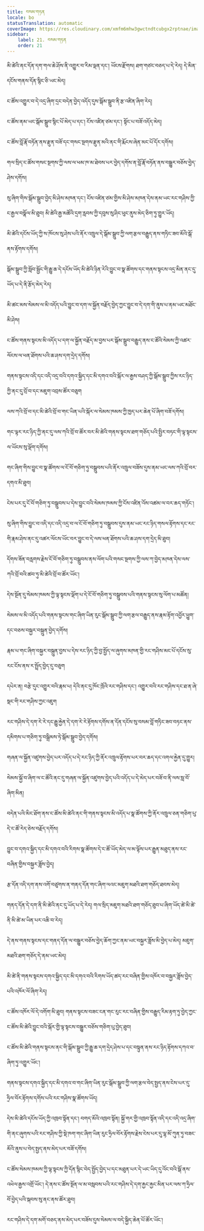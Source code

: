 ```yaml
---
title: བསམ་གཏན
locale: bo
statusTranslation: automatic
coverImage: https://res.cloudinary.com/xmfm6mhw3gwctndtcubgx2rptnae/image/upload/v1741354419/small_cover_la_gran_rebelion_28716e29d2.webp
sidebar:
    label: 21. བསམ་གཏན
    order: 21
---
```

མི་ཚེའི་ནང་དོན་དག་གལ་ཆེ་ཤོས་ནི་འགྱུར་བ་རིམ་ལྡན་དང་། ཡོངས་རྫོགས། ཐག་གཙང་བཅད་པ་དེ་རེད། དེ་མིན་དངོས་གནས་དོན་སྙིང་ཅི་ཡང་མེད།

ང་ཚོས་འགྱུར་བ་དེ་འདྲ་ཞིག་དྲང་བདེན་བྱེད་འདོད་དུས་སྒོམ་སྒྲུབ་ནི་རྩ་འཛིན་ཞིག་རེད།

ང་ཚོས་ནམ་ཡང་སྒོམ་སྒྲུབ་སྙིང་པོ་མེད་པ་དང་། ངོས་འཛིན་ཙམ་དང་། སྟོང་པ་བཟོ་འདོད་མེད།

ང་ཚོས་བློ་རྣོ་བཏོན་ནས་རྫུན་བཟོ་དང་གསང་སྔགས་རྫུན་མའི་ནང་གི་རྨོངས་ཞེན་མང་པོ་དོར་དགོས།

གལ་སྲིད་ང་ཚོས་གསང་སྔགས་ཀྱི་ལས་ལ་ཕམ་ཁ་མ་ཐེབས་པར་བྱེད་དགོས་ན་བློ་རྣོ་བཏོན་ནས་བསྒྱུར་བཅོས་བྱེད་ཤེས་དགོས།

སུ་ཞིག་གིས་སྒོམ་སྒྲུབ་བྱེད་མི་ཤེས་མཁན་དང་། ངོས་འཛིན་ཙམ་གྱིས་མི་ཤེས་མཁན་དེས་ནམ་ཡང་རང་གཤིས་ཀྱི་ང་རྒྱལ་བསྣོལ་མི་ཐུབ། མི་ཚེའི་རྒྱ་མཚོའི་དྲག་རླབས་ཀྱི་དབུས་སུ་ཤིང་ཕུང་ནུས་མེད་ཅིག་ཏུ་གྱུར་ཡོད།

མི་ཚེའི་དངོས་ཡོད་ཀྱི་ས་ཁོངས་སུ་ཤེས་པའི་ནོར་འཁྲུལ་དེ་སྒོམ་སྒྲུབ་ཀྱི་ལག་རྩལ་བརྒྱུད་ནས་གཏིང་ཟབ་མོའི་སྒོ་ནས་རྟོགས་དགོས།

སྒོམ་སྒྲུབ་ཀྱི་སློབ་སྦྱོང་གི་རྒྱུ་ཆ་དེ་དངོས་ཡོད་མི་ཚེའི་ཉིན་རེའི་བྱུང་བ་སྣ་ཚོགས་དང་གནས་སྟངས་འདྲ་མིན་ནང་དུ་ཡོད་པ་དེ་ནི་རྩོད་མེད་རེད།

མི་ཚང་མས་སེམས་ལ་མི་འདོད་པའི་བྱུང་བ་དག་ལ་སྐྱོན་བརྗོད་བྱེད་ཀྱང་བྱུང་བ་དེ་དག་གི་ནུས་པ་ནམ་ཡང་མཐོང་མི་ཤེས།

ང་ཚོས་གནས་སྟངས་མི་འདོད་པ་དག་ལ་སྐྱོན་བརྗོད་མ་བྱས་པར་སྒོམ་སྒྲུབ་བརྒྱུད་ནས་ང་ཚོའི་སེམས་ཀྱི་འཚར་ལོངས་ལ་ཕན་ཐོགས་པའི་ཆ་ཤས་དག་དྲེད་དགོས།

གནས་སྟངས་འདི་དང་འདི་འདྲ་བའི་དགའ་སྐྱིད་དང་མི་དགའ་བའི་སྐོར་ལ་རྒྱས་བཤད་ཀྱི་སྒོམ་སྒྲུབ་ཀྱིས་རང་ཉིད་ཀྱི་ནང་དུ་བྲོ་བ་དང་མཇུག་འབྲས་ཚོར་བཅུག

ལས་ཀའི་བྲོ་བ་དང་མི་ཚེའི་བྲོ་བ་གང་ཡིན་པའི་སྐོར་ལ་སེམས་ཁམས་ཀྱི་ཁྱད་པར་ཆེན་པོ་ཞིག་བཟོ་དགོས།

གང་ལྟར་རང་ཉིད་ཀྱི་ནང་དུ་ལས་ཀའི་བྲོ་བ་ཚོར་བར་མི་ཚེའི་གནས་སྟངས་ཐག་གཅོད་པའི་སྤྱིར་བཏང་གི་ལྟ་སྟངས་ལ་ཡོངས་སུ་ལྡོག་དགོས།

གང་ཞིག་གིས་བྱུང་བ་སྣ་ཚོགས་ལ་ངོ་བོ་གཅིག་ཏུ་བསྒྲུབས་པའི་ནོར་འཁྲུལ་བཟོས་དུས་ནམ་ཡང་ལས་ཀའི་བྲོ་བར་དགའ་མི་ཐུབ།

ངེས་པར་དུ་ངོ་བོ་གཅིག་ཏུ་བསྒྲུབས་པ་དེས་བྱུང་བའི་སེམས་ཁམས་ཀྱི་ངོས་འཛིན་འོས་འཚམ་ལ་བར་ཆད་གཏོང་།

སུ་ཞིག་གིས་བྱུང་བ་འདི་དང་འདི་འདྲ་བ་ལ་ངོ་བོ་གཅིག་ཏུ་བསྒྲུབས་དུས་ནམ་ཡང་རང་ཉིད་གསལ་རྟོགས་དང་རང་གི་རྣམ་ཤེས་ནང་དུ་འཚར་ལོངས་ཡོང་བར་བྱུང་བ་དེ་ལས་ཕན་ཐོགས་པའི་ཆ་ཤས་དག་དྲེད་མི་ཐུབ།

དོགས་ཟོན་བརླགས་རྗེས་ངོ་བོ་གཅིག་ཏུ་བསྒྲུབས་ནས་ལོག་པའི་གསང་སྔགས་ཀྱི་ལས་ཀ་བྱེད་མཁན་དེས་ལས་ཀའི་བྲོ་བའི་ཚབ་ཏུ་མི་ཚེའི་བྲོ་བ་ཚོར་ཡོང་།

དེས་སྔོན་དུ་སེམས་ཁམས་ཀྱི་ལྟ་སྟངས་ལྡོག་པ་དེ་ངོ་བོ་གཅིག་ཏུ་བསྒྲུབས་པའི་གནས་སྟངས་སུ་ལོག་པ་མཚོན།

སེམས་ལ་མི་འདོད་པའི་གནས་སྟངས་གང་ཞིག་ཡིན་རུང་སྒོམ་སྒྲུབ་ཀྱི་ལག་རྩལ་བརྒྱུད་ནས་རྣམ་རྟོག་འབྱོར་ཕྱུག་དང་བཅས་བསྐྱར་བསྐྲུན་བྱེད་དགོས།

རྣམ་པ་གང་ཞིག་བསྐྱར་བསྐྲུན་བྱས་པ་དེས་རང་ཉིད་ཀྱི་བྱ་སྤྱོད་ལ་ཞུགས་མཁན་གྱི་རང་གཤིས་མང་པོ་དངོས་སུ་རང་ངོས་ནས་ར་སྤྲོད་བྱེད་དུ་བཅུག

དཔེར་ན། བརྩེ་དུང་འགྱུར་བའི་རྣམ་པ། དེའི་ནང་དུ་ཁོང་ཁྲོའི་རང་གཤིས་དང་། འགྱུར་བའི་རང་གཤིས་དང་ཐ་ན་ཞེ་སྡང་གི་རང་གཤིས་ཀྱང་འཇུག

རང་གཤིས་དེ་དག་རེ་རེ་དང་རྒྱུ་རྐྱེན་དེ་དག་རེ་རེ་རྟོགས་དགོས་ན་དོན་དངོས་སུ་བསམ་བློ་གཏིང་ཟབ་བཏང་ནས་དམིགས་པ་གཅིག་ཏུ་བསྒྲིམས་ཏེ་སྒོམ་སྒྲུབ་བྱེད་དགོས།

གཞན་ལ་སྐྱོན་འཛུགས་བྱེད་པར་འདོད་པ་དེ་རང་ཉིད་ཀྱི་ནོར་འཁྲུལ་རྟོགས་པར་བར་ཆད་དང་འགལ་རྐྱེན་དུ་གྱུར།

སེམས་སྐྱོ་བ་ཞིག་ལ་ང་ཚོའི་ནང་དུ་གཞན་ལ་སྐྱོན་འཛུགས་བྱེད་པའི་འདོད་པ་དེ་མེད་པར་བཟོ་བ་ནི་ལས་སླ་བོ་ཞིག་མིན།

བདེན་པའི་མིང་ཐོག་ནས་ང་ཚོས་མི་ཚེའི་ནང་གི་གནས་སྟངས་མི་འདོད་པ་སྣ་ཚོགས་ཀྱི་ནོར་འཁྲུལ་ཅན་གཅིག་པུ་དེ་ང་ཚོ་རེད་ཅེས་བརྗོད་དགོས།

བྱུང་བ་དགའ་སྐྱིད་དང་མི་དགའ་བའི་རིགས་སྣ་ཚོགས་དེ་ང་ཚོ་ཡོད་མེད་ལ་མ་ལྟོས་པར་རྒྱུན་མཐུད་ནས་རང་བཞིན་གྱིས་བསྐྱར་ཟློས་བྱེད།

རྩ་དོན་འདི་དག་ནས་འགོ་བཙུགས་ན་གནད་དོན་གང་ཞིག་ལའང་མཇུག་མཐའི་ཐག་གཅོད་ཐབས་མེད།

གནད་དོན་དེ་དག་ནི་མི་ཚེའི་ནང་དུ་ཡོད་པ་དེ་རེད། གལ་སྲིད་མཇུག་མཐའི་ཐག་གཅོད་ཐུབ་པ་ཞིག་ཡོད་ཚེ་མི་ཚེ་ནི་མི་ཚེ་མ་ཡིན་པར་འཆི་བ་རེད།

དེ་ནས་གནས་སྟངས་དང་གནད་དོན་ལ་བསྒྱུར་བཅོས་བྱེད་ཆོག་ཀྱང་ནམ་ཡང་བསྐྱར་ཟློས་མི་བྱེད་པ་མེད། མཇུག་མཐའི་ཐག་གཅོད་དེ་ནམ་ཡང་མེད།

མི་ཚེ་ནི་གནས་སྟངས་དགའ་སྐྱིད་དང་མི་དགའ་བའི་རིགས་ཡོད་ཚད་རང་བཞིན་གྱིས་འཁོར་བ་བསྐྱར་ཟློས་བྱེད་པའི་འཁོར་ལོ་ཞིག་རེད།

ང་ཚོས་འཁོར་ལོ་དེ་འགོག་མི་ཐུབ། གནས་སྟངས་བཟང་ངན་གང་རུང་རང་བཞིན་གྱིས་བརྒྱུད་རིམ་རྟག་ཏུ་བྱེད་ཀྱང་ང་ཚོས་མི་ཚེའི་བྱུང་བའི་སྐོར་གྱི་ལྟ་སྟངས་བསྒྱུར་བཅོས་གཅིག་པུ་བྱེད་ཐུབ།

ང་ཚོས་མི་ཚེའི་གནས་སྟངས་ནང་གི་སྒོམ་སྒྲུབ་ཀྱི་རྒྱུ་ཆ་དག་དྲེད་ཤེས་པ་དང་བསྟུན་ནས་རང་ཉིད་རྟོགས་དཀའ་བ་ཞིག་ཏུ་འགྱུར་ཡོང་།

གནས་སྟངས་དགའ་སྐྱིད་དང་མི་དགའ་བ་གང་ཞིག་ཡིན་རུང་སྒོམ་སྒྲུབ་ཀྱི་ལག་རྩལ་བེད་སྤྱད་ནས་ངེས་པར་དུ་ཧྲིལ་བོར་རྟོགས་དགོས་པའི་རང་གཤིས་སྣ་ཚོགས་ཡོད།

དེས་མི་ཚེའི་དངོས་ཡོད་ཀྱི་འཁྲབ་སྟོན་དང་། བགད་མོའི་འཁྲབ་སྟོན། སྐྱོ་གར་གྱི་འཁྲབ་སྟོན་འདི་དང་འདི་འདྲ་ཞིག་གི་ནང་ཞུགས་པའི་རང་གཤིས་ཀྱི་སྡེ་ཁག་གང་ཞིག་ཡིན་རུང་ཧྲིལ་བོར་རྟོགས་རྗེས་ངེས་པར་དུ་ལྷ་མོ་ཀུན་ཏུ་བཟང་མོའི་ནུས་པ་བེད་སྤྱད་ནས་མེད་པར་བཟོ་དགོས།

ང་ཚོས་སེམས་ཁམས་ཀྱི་ལྟ་སྟངས་ཀྱི་དོན་སྙིང་བེད་སྤྱོད་བྱེད་པ་དང་མཐུན་པར་དེ་ཡང་ཡིད་དུ་འོང་བའི་སྒོ་ནས་འཕེལ་རྒྱས་འགྲོ་ཡོང་། དེ་ནས་ང་ཚོས་སྔོན་ལ་མ་བསླབས་པའི་རང་གཤིས་དེ་དག་རྐྱང་རྐྱང་མིན་པར་ལས་ཀ་ཧྲིལ་བོ་བྱེད་པའི་སྐབས་སུ་ནང་ནས་ཚོར་ཐུབ།

རང་གཤིས་དེ་དག་མགོ་བཅད་ནས་མེད་པར་བཟོས་དུས་སེམས་ལ་བདེ་སྐྱིད་ཆེན་པོ་ཚོར་ཡོང་།

